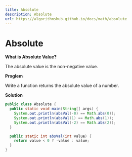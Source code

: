 ```yaml
---
title: Absolute
description: Absolute
url: https://algorithmshub.github.io/docs/math/absolute
---
```


# Absolute

**What is Absolute Value?**

The absolute value is the non-negative value.

**Proglem**

Write a function returns the absolute value of a number.

**Solution**

```java
public class Absolute {
  public static void main(String[] args) {
    System.out.println(absVal(-0) == Math.abs(0));
    System.out.println(absVal(1) == Math.abs(1));
    System.out.println(absVal(-2) == Math.abs(2));
  }

  public static int absVal(int value) {
    return value < 0 ? -value : value;
  }
}
```
